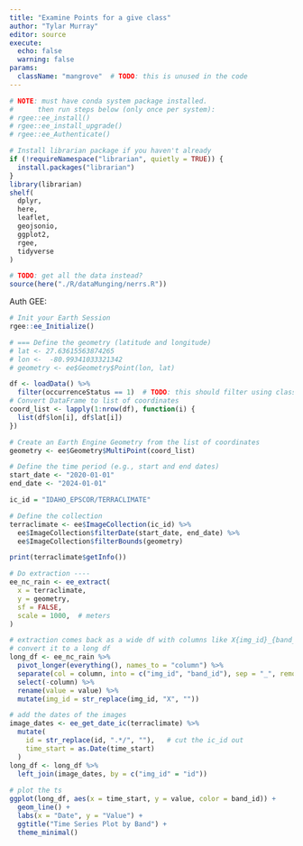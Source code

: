 ```yaml
---
title: "Examine Points for a give class"
author: "Tylar Murray"
editor: source
execute: 
  echo: false
  warning: false
params:
  className: "mangrove"  # TODO: this is unused in the code
---
```


```r
# NOTE: must have conda system package installed.
#      then run steps below (only once per system):
# rgee::ee_install()
# rgee::ee_install_upgrade()
# rgee::ee_Authenticate()

# Install librarian package if you haven't already
if (!requireNamespace("librarian", quietly = TRUE)) {
  install.packages("librarian")
}
library(librarian)
shelf(
  dplyr,
  here,
  leaflet,
  geojsonio,
  ggplot2,
  rgee,
  tidyverse
)

# TODO: get all the data instead?
source(here("./R/dataMunging/nerrs.R"))
```

Auth GEE:
```r
# Init your Earth Session  
rgee::ee_Initialize()
```


```r
# === Define the geometry (latitude and longitude)
# lat <- 27.63615563874265
# lon <-  -80.99341033321342
# geometry <- ee$Geometry$Point(lon, lat)

df <- loadData() %>%
  filter(occurrenceStatus == 1)  # TODO: this should filter using className
# Convert DataFrame to list of coordinates
coord_list <- lapply(1:nrow(df), function(i) {
  list(df$lon[i], df$lat[i])
})

# Create an Earth Engine Geometry from the list of coordinates
geometry <- ee$Geometry$MultiPoint(coord_list)

# Define the time period (e.g., start and end dates)
start_date <- "2020-01-01"
end_date <- "2024-01-01"

ic_id = "IDAHO_EPSCOR/TERRACLIMATE"
```

```r
# Define the collection
terraclimate <- ee$ImageCollection(ic_id) %>%
  ee$ImageCollection$filterDate(start_date, end_date) %>%
  ee$ImageCollection$filterBounds(geometry)

print(terraclimate$getInfo())

# Do extraction ----
ee_nc_rain <- ee_extract(
  x = terraclimate, 
  y = geometry,
  sf = FALSE,
  scale = 1000,  # meters
)

# extraction comes back as a wide df with columns like X{img_id}_{band_id}
# convert it to a long df
long_df <- ee_nc_rain %>%
  pivot_longer(everything(), names_to = "column") %>%
  separate(col = column, into = c("img_id", "band_id"), sep = "_", remove = FALSE) %>%
  select(-column) %>%
  rename(value = value) %>%
  mutate(img_id = str_replace(img_id, "X", ""))

# add the dates of the images
image_dates <- ee_get_date_ic(terraclimate) %>%
  mutate(
    id = str_replace(id, ".*/", ""),   # cut the ic_id out
    time_start = as.Date(time_start)
  ) 
long_df <- long_df %>%
  left_join(image_dates, by = c("img_id" = "id"))
  
# plot the ts
ggplot(long_df, aes(x = time_start, y = value, color = band_id)) +
  geom_line() +
  labs(x = "Date", y = "Value") +
  ggtitle("Time Series Plot by Band") +
  theme_minimal()
```
